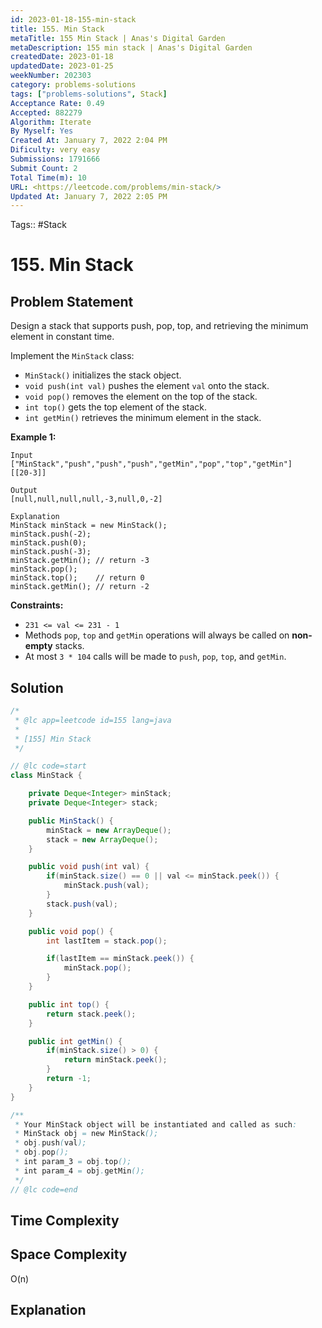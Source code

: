 ```yaml
---
id: 2023-01-18-155-min-stack
title: 155. Min Stack
metaTitle: 155 Min Stack | Anas's Digital Garden
metaDescription: 155 min stack | Anas's Digital Garden
createdDate: 2023-01-18
updatedDate: 2023-01-25
weekNumber: 202303
category: problems-solutions
tags: ["problems-solutions", Stack]
Acceptance Rate: 0.49
Accepted: 882279
Algorithm: Iterate
By Myself: Yes
Created At: January 7, 2022 2:04 PM
Dificulty: very easy
Submissions: 1791666
Submit Count: 2
Total Time(m): 10
URL: <https://leetcode.com/problems/min-stack/>
Updated At: January 7, 2022 2:05 PM
---
```


Tags:: #Stack

# 155. Min Stack

## Problem Statement

Design a stack that supports push, pop, top, and retrieving the minimum element in constant time.

Implement the `MinStack` class:

- `MinStack()` initializes the stack object.
- `void push(int val)` pushes the element `val` onto the stack.
- `void pop()` removes the element on the top of the stack.
- `int top()` gets the top element of the stack.
- `int getMin()` retrieves the minimum element in the stack.

**Example 1:**

```
Input
["MinStack","push","push","push","getMin","pop","top","getMin"]
[[20-3]]

Output
[null,null,null,null,-3,null,0,-2]

Explanation
MinStack minStack = new MinStack();
minStack.push(-2);
minStack.push(0);
minStack.push(-3);
minStack.getMin(); // return -3
minStack.pop();
minStack.top();    // return 0
minStack.getMin(); // return -2

```

**Constraints:**

- `231 <= val <= 231 - 1`
- Methods `pop`, `top` and `getMin` operations will always be called on **non-empty** stacks.
- At most `3 * 104` calls will be made to `push`, `pop`, `top`, and `getMin`.

## Solution

```java
/*
 * @lc app=leetcode id=155 lang=java
 *
 * [155] Min Stack
 */

// @lc code=start
class MinStack {

    private Deque<Integer> minStack;
    private Deque<Integer> stack;

    public MinStack() {
        minStack = new ArrayDeque();
        stack = new ArrayDeque();
    }

    public void push(int val) {
        if(minStack.size() == 0 || val <= minStack.peek()) {
            minStack.push(val);
        }
        stack.push(val);
    }

    public void pop() {
        int lastItem = stack.pop();

        if(lastItem == minStack.peek()) {
            minStack.pop();
        }
    }

    public int top() {
        return stack.peek();
    }

    public int getMin() {
        if(minStack.size() > 0) {
            return minStack.peek();
        }
        return -1;
    }
}

/**
 * Your MinStack object will be instantiated and called as such:
 * MinStack obj = new MinStack();
 * obj.push(val);
 * obj.pop();
 * int param_3 = obj.top();
 * int param_4 = obj.getMin();
 */
// @lc code=end
```

## Time Complexity

## Space Complexity

O(n)

## Explanation
